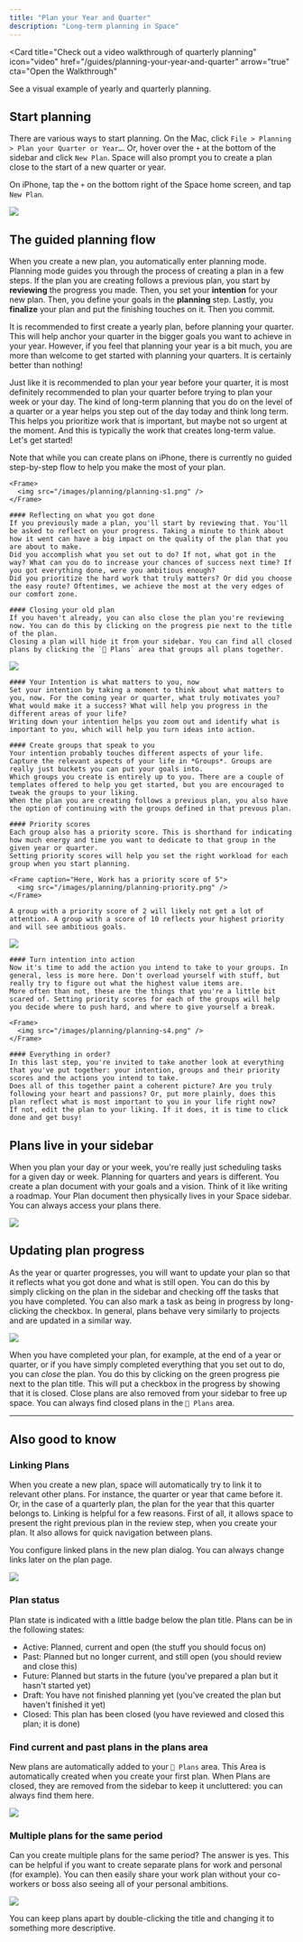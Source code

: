 ```yaml
---
title: "Plan your Year and Quarter"
description: "Long-term planning in Space"
---
```


<Card
  title="Check out a video walkthrough of quarterly planning"
  icon="video"
  href="/guides/planning-your-year-and-quarter"
  arrow="true"
  cta="Open the Walkthrough"
>
  See a visual example of yearly and quarterly planning.
</Card>


## Start planning

There are various ways to start planning. On the Mac, click `File > Planning > Plan your Quarter or Year…`. 
Or, hover over the `+` at the bottom of the sidebar and click `New Plan`. 
Space will also prompt you to create a plan close to the start of a new quarter or year.

On iPhone, tap the `+` on the bottom right of the Space home screen, and tap `New Plan`.

<Frame caption="Create a new plan from the sidebar">
  <img src="/images/planning/plans-new.png" />
</Frame>

## The guided planning flow

When you create a new plan, you automatically enter planning mode. Planning mode guides you through the process of creating a plan in a few steps.
If the plan you are creating follows a previous plan, you start by **reviewing** the progress you made. Then, you set your **intention** for your new plan.
Then, you define your goals in the **planning** step. Lastly, you **finalize** your plan and put the finishing touches on it. Then you commit.

It is recommended to first create a yearly plan, before planning your quarter. This will help anchor your quarter in the bigger goals you want to achieve in your year.
However, if you feel that planning your year is a bit much, you are more than welcome to get started with planning your quarters. It is certainly better than nothing!

Just like it is recommended to plan your year before your quarter, it is most definitely recommended to plan your quarter before trying to plan your week or your day.
The kind of long-term planning that you do on the level of a quarter or a year helps you step out of the day today and think long term. This helps you prioritize work that is important, but maybe not so urgent at the moment.
And this is typically the work that creates long-term value. Let's get started!

<Warning>Note that while you can create plans on iPhone, there is currently no guided step-by-step flow to help you make the most of your plan.</Warning>

<Steps>
  <Step title="Review" id="step-1">

    <Frame>
      <img src="/images/planning/planning-s1.png" />
    </Frame>

    #### Reflecting on what you got done
    If you previously made a plan, you'll start by reviewing that. You'll be asked to reflect on your progress. Taking a minute to think about how it went can have a big impact on the quality of the plan that you are about to make.
    Did you accomplish what you set out to do? If not, what got in the way? What can you do to increase your chances of success next time? If you got everything done, were you ambitious enough?
    Did you prioritize the hard work that truly matters? Or did you choose the easy route? Oftentimes, we achieve the most at the very edges of our comfort zone.

    #### Closing your old plan
    If you haven't already, you can also close the plan you're reviewing now. You can do this by clicking on the progress pie next to the title of the plan.
    Closing a plan will hide it from your sidebar. You can find all closed plans by clicking the `🎯 Plans` area that groups all plans together.
  </Step>

  <Step title="Intention">
    <Frame>
      <img src="/images/planning/planning-s2.png" />
    </Frame>

    #### Your Intention is what matters to you, now
    Set your intention by taking a moment to think about what matters to you, now. For the coming year or quarter, what truly motivates you?
    What would make it a success? What will help you progress in the different areas of your life? 
    Writing down your intention helps you zoom out and identify what is important to you, which will help you turn ideas into action.

    #### Create groups that speak to you
    Your intention probably touches different aspects of your life. Capture the relevant aspects of your life in *Groups*. Groups are really just buckets you can put your goals into.
    Which groups you create is entirely up to you. There are a couple of templates offered to help you get started, but you are encouraged to tweak the groups to your liking. 
    When the plan you are creating follows a previous plan, you also have the option of continuing with the groups defined in that prevous plan.

    #### Priority scores
    Each group also has a priority score. This is shorthand for indicating how much energy and time you want to dedicate to that group in the given year or quarter.
    Setting priority scores will help you set the right workload for each group when you start planning.

    <Frame caption="Here, Work has a priority score of 5">
      <img src="/images/planning/planning-priority.png" />
    </Frame>
    
    A group with a priority score of 2 will likely not get a lot of attention. A group with a score of 10 reflects your highest priority and will see ambitious goals.
    

  </Step>

  <Step title="Plan">
    <Frame>
      <img src="/images/planning/planning-s3.png" />
    </Frame>

    #### Turn intention into action
    Now it's time to add the action you intend to take to your groups. In general, less is more here. Don't overload yourself with stuff, but really try to figure out what the highest value items are.
    More often than not, these are the things that you're a little bit scared of. Setting priority scores for each of the groups will help you decide where to push hard, and where to give yourself a break.

    
  </Step>

  <Step title="Finalize">

    <Frame>
      <img src="/images/planning/planning-s4.png" />
    </Frame>

    #### Everything in order?
    In this last step, you're invited to take another look at everything that you've put together: your intention, groups and their priority scores and the actions you intend to take.
    Does all of this together paint a coherent picture? Are you truly following your heart and passions? Or, put more plainly, does this plan reflect what is most important to you in your life right now?
    If not, edit the plan to your liking. If it does, it is time to click done and get busy!


  </Step>
</Steps>

## Plans live in your sidebar

When you plan your day or your week, you're really just scheduling tasks for a given day or week. Planning for quarters and years is different. 
You create a plan document with your goals and a vision. Think of it like writing a roadmap. 
Your Plan document then physically lives in your Space sidebar. You can always access your plans there.

<Frame caption="Yearly and Quarterly plans live in the sidebar">
  <img src="/images/planning/plans-sidebar.png" />
</Frame>

## Updating plan progress

As the year or quarter progresses, you will want to update your plan so that it reflects what you got done and what is still open. You can do this by simply clicking on the plan in the sidebar and checking off the tasks that you have completed.
You can also mark a task as being in progress by long-clicking the checkbox. In general, plans behave very similarly to projects and are updated in a similar way.

<Frame caption="A closed plan">
  <img src="/images/planning/plan-closed.png" />
</Frame>

When you have completed your plan, for example, at the end of a year or quarter, or if you have simply completed everything that you set out to do, you can *close* the plan. You do this by clicking on the green progress pie next to the plan title.
This will put a checkbox in the progress by showing that it is closed. Close plans are also removed from your sidebar to free up space. You can always find closed plans in the `🎯 Plans` area.

---

## Also good to know

### Linking Plans

When you create a new plan, space will automatically try to link it to relevant other plans. For instance, the quarter or year that came before it. Or, in the case of a quarterly plan, the plan for the year that this quarter belongs to.
Linking is helpful for a few reasons. First of all, it allows space to present the right previous plan in the review step, when you create your plan. It also allows for quick navigation between plans.

You configure linked plans in the new plan dialog. You can always change links later on the plan page.

<Frame caption="Linked plans: click the name to navigate to the linked plan, click the link icon to change what plan is linked">
  <img src="/images/planning/plans-linked.png" />
</Frame>

### Plan status

Plan state is indicated with a little badge below the plan title. Plans can be in the following states:

- Active: Planned, current and open (the stuff you should focus on)
- Past: Planned but no longer current, and still open (you should review and close this)
- Future: Planned but starts in the future (you've prepared a plan but it hasn't started yet)
- Draft: You have not finished planning yet (you've created the plan but haven't finished it yet)
- Closed: This plan has been closed (you have reviewed and closed this plan; it is done)

### Find current and past plans in the plans area

New plans are automatically added to your `🎯 Plans` area. This Area is automatically created when you create your first plan.
When Plans are closed, they are removed from the sidebar to keep it uncluttered: you can always find them here.

<Frame caption="All your plans gathered in one place">
  <img src="/images/planning/plans-area.png" />
</Frame>

### Multiple plans for the same period

Can you create multiple plans for the same period? The answer is yes. This can be helpful if you want to create separate plans for work and personal (for example). 
You can then easily share your work plan without your co-workers or boss also seeing all of your personal ambitions.

<Frame caption="You can create multiple plans for the same period">
  <img src="/images/planning/plan-names.png" />
</Frame>

You can keep plans apart by double-clicking the title and changing it to something more descriptive.